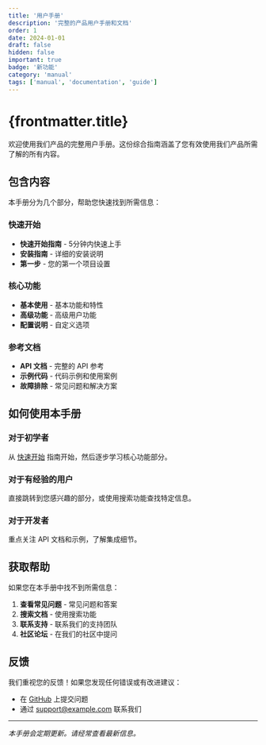 ```yaml
---
title: '用户手册'
description: '完整的产品用户手册和文档'
order: 1
date: 2024-01-01
draft: false
hidden: false
important: true
badge: '新功能'
category: 'manual'
tags: ['manual', 'documentation', 'guide']
---
```


# {frontmatter.title}

欢迎使用我们产品的完整用户手册。这份综合指南涵盖了您有效使用我们产品所需了解的所有内容。

## 包含内容

本手册分为几个部分，帮助您快速找到所需信息：

### 快速开始
- **快速开始指南** - 5分钟内快速上手
- **安装指南** - 详细的安装说明
- **第一步** - 您的第一个项目设置

### 核心功能
- **基本使用** - 基本功能和特性
- **高级功能** - 高级用户功能
- **配置说明** - 自定义选项

### 参考文档
- **API 文档** - 完整的 API 参考
- **示例代码** - 代码示例和使用案例
- **故障排除** - 常见问题和解决方案

## 如何使用本手册

### 对于初学者
从 [快速开始](./getting-started.md) 指南开始，然后逐步学习核心功能部分。

### 对于有经验的用户
直接跳转到您感兴趣的部分，或使用搜索功能查找特定信息。

### 对于开发者
重点关注 API 文档和示例，了解集成细节。

## 获取帮助

如果您在本手册中找不到所需信息：

1. **查看常见问题** - 常见问题和答案
2. **搜索文档** - 使用搜索功能
3. **联系支持** - 联系我们的支持团队
4. **社区论坛** - 在我们的社区中提问

## 反馈

我们重视您的反馈！如果您发现任何错误或有改进建议：

- 在 [GitHub](https://github.com/example/issues) 上提交问题
- 通过 [support@example.com](mailto:support@example.com) 联系我们

---

_本手册会定期更新。请经常查看最新信息。_